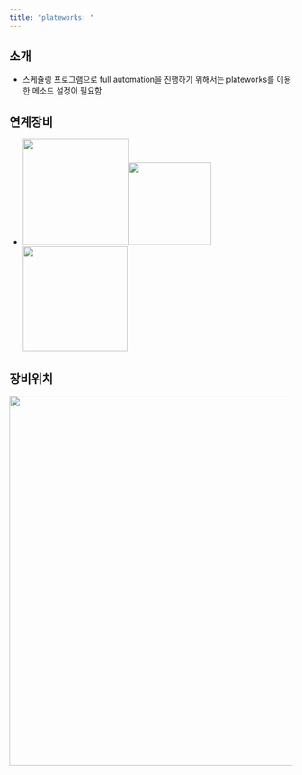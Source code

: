 ```yaml
---
title: "plateworks: "
---
```


## 소개

-   스케쥴링 프로그램으로 full automation을 진행하기 위해서는 plateworks를 이용한 메소드 설정이 필요함

## 연계장비

-   ![](images/paste-44.png){width="188"}![](images/paste-47.png){width="147"}![](images/paste-48.png){width="186"}

## 장비위치

![](images/paste-56.png){width="658"}